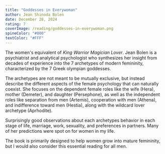 ```yaml
---
title: "Goddesses in Everywoman"
author: Jean Shinoda Bolen
date: December 28, 2024
rating: 7
coverImage: /reading/goddesses-in-everywoman.png
spineColor: "#000"
textColor: "#FFF"
---
```


The women's equivalent of _King Warrior Magician Lover_. Jean Bolen is a psychiatrist and analytical psychologist who synthesizes her insight from decades of experience into the 7 archetypes of modern femininity, characterized by the 7 Greek olympian goddesses.

The archetypes are not meant to be mutually exclusive, but instead describe the different aspects of the female psychology that can naturally coexist. She focuses on the dependent female roles like the wife (Hera), mother (Demeter), and daughter (Persephone), as well as the independent roles like separation from men (Artemis), cooperation with men (Athena), and indifference toward men (Hestia), along with the wildcard lover archetype (Aprhodite).

Surprisingly good observations about each archetypes behavior in each stage of life, marriage, work, sexuality, and preferences in partners. Many of her predictions were spot on for women in my life.

The book is primarily designed to help women grow into mature femininity, but I would also consider this essential reading for all men.
